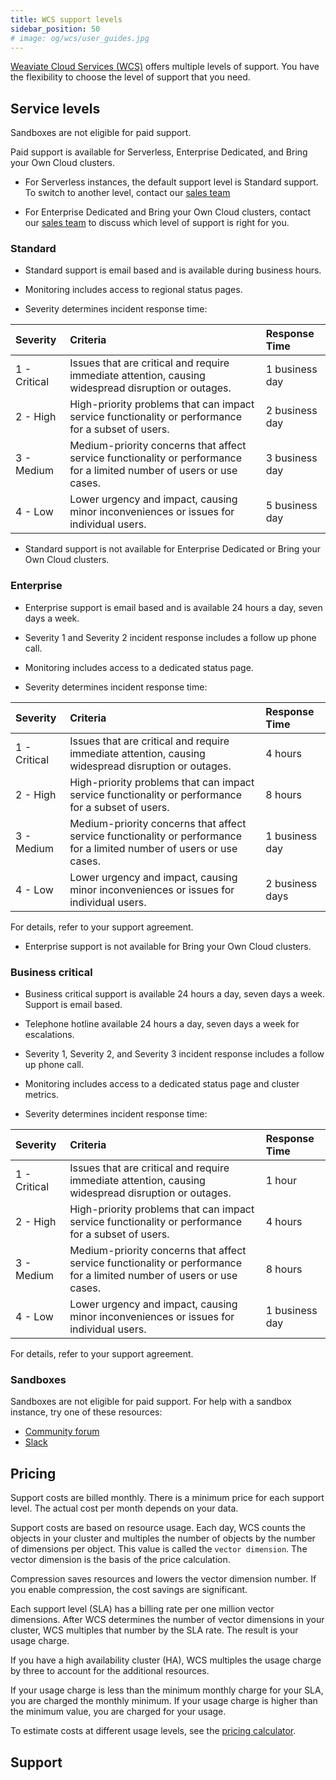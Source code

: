 ```yaml
---
title: WCS support levels
sidebar_position: 50
# image: og/wcs/user_guides.jpg
---
```


[Weaviate Cloud Services (WCS)](https://console.weaviate.cloud/) offers multiple levels of support. You have the flexibility to choose the level of support that you need.

## Service levels

Sandboxes are not eligible for paid support.

Paid support is available for Serverless, Enterprise Dedicated, and Bring your Own Cloud clusters.

- For Serverless instances, the default support level is Standard support. To switch to another level, contact our [sales team](https://weaviate.io/pricing#contact-sales)

- For Enterprise Dedicated and Bring your Own Cloud clusters, contact our [sales team](https://weaviate.io/pricing#contact-sales) to discuss which level of support is right for you.

### Standard

- Standard support is email based and is available during business hours. 

- Monitoring includes access to regional status pages. 

- Severity determines incident response time:

| Severity | Criteria | Response Time |
| :- | :- | :- |
| 1 - Critical | Issues that are critical and require immediate attention, causing widespread disruption or outages. |  1 business day |
| 2 - High | High-priority problems that can impact service functionality or performance for a subset of users. | 2 business day |
| 3 - Medium | Medium-priority concerns that affect service functionality or performance for a limited number of users or use cases. | 3 business day |
| 4 - Low | Lower urgency and impact, causing minor inconveniences or issues for individual users. | 5 business day |

- Standard support is not available for Enterprise Dedicated or Bring your Own Cloud clusters.

### Enterprise

- Enterprise support is email based and is available 24 hours a day, seven days a week.

- Severity 1 and Severity 2 incident response includes a  follow up phone call.

- Monitoring includes access to a dedicated status page. 

- Severity determines incident response time:

| Severity | Criteria | Response Time |
| :- | :- | :- |
| 1 - Critical | Issues that are critical and require immediate attention, causing widespread disruption or outages. | 4 hours |
| 2 - High | High-priority problems that can impact service functionality or performance for a subset of users. | 8 hours |
| 3 - Medium | Medium-priority concerns that affect service functionality or performance for a limited number of users or use cases. | 1 business day |
| 4 - Low | Lower urgency and impact, causing minor inconveniences or issues for individual users. | 2 business days |

For details, refer to your support agreement.

- Enterprise support is not available for Bring your Own Cloud clusters.

### Business critical

- Business critical support is available 24 hours a day, seven days a week. Support is email based. 

- Telephone hotline available 24 hours a day, seven days a week for escalations.

- Severity 1, Severity 2, and Severity 3 incident response includes a follow up phone call.

- Monitoring includes access to a dedicated status page and cluster metrics. 

- Severity determines incident response time:

| Severity | Criteria | Response Time |
| :- | :- | :- |
| 1 - Critical | Issues that are critical and require immediate attention, causing widespread disruption or outages. | 1 hour |
| 2 - High | High-priority problems that can impact service functionality or performance for a subset of users. | 4 hours |
| 3 - Medium | Medium-priority concerns that affect service functionality or performance for a limited number of users or use cases. | 8 hours |
| 4 - Low | Lower urgency and impact, causing minor inconveniences or issues for individual users. | 1 business day |

For details, refer to your support agreement.

### Sandboxes

Sandboxes are not eligible for paid support. For help with a sandbox instance, try one of these resources:

- [Community forum](https://forum.weaviate.io)
- [Slack](https://weaviate.io/slack)

## Pricing

Support costs are billed monthly. There is a minimum price for each support level. The actual cost per month depends on your data. 

Support costs are based on resource usage. Each day, WCS counts the objects in your cluster and multiples the number of objects by the number of dimensions per object. This value is called the `vector dimension`. The vector dimension is the basis of the price calculation.

Compression saves resources and lowers the vector dimension number. If you enable compression, the cost savings are significant.

Each support level (SLA) has a billing rate per one million vector dimensions. After WCS determines the number of vector dimensions in your cluster, WCS multiples that number by the SLA rate. The result is your usage charge. 

If you have a high availability cluster (HA), WCS multiples the usage charge by three to account for the additional resources. 

If your usage charge is less than the minimum monthly charge for your SLA, you are charged the monthly minimum. If your usage charge is higher than the minimum value, you are charged for your usage. 

To estimate costs at different usage levels, see the [pricing calculator](https://weaviate.io/services/serverless).

## Support


<SupportAndTrouble />


<CustomScriptLoader/>